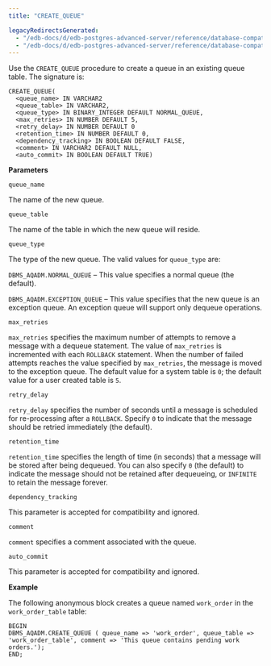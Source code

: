 ```yaml
---
title: "CREATE_QUEUE"

legacyRedirectsGenerated:
  - "/edb-docs/d/edb-postgres-advanced-server/reference/database-compatibility-for-oracle-developers-built-in-package-guide/13/create_queue.html"
  - "/edb-docs/d/edb-postgres-advanced-server/reference/database-compatibility-for-oracle-developers-built-in-package-guide/latest/create_queue.html"
---
```


Use the `CREATE_QUEUE` procedure to create a queue in an existing queue table. The signature is:

```text
CREATE_QUEUE(
  <queue_name> IN VARCHAR2
  <queue_table> IN VARCHAR2,
  <queue_type> IN BINARY_INTEGER DEFAULT NORMAL_QUEUE,
  <max_retries> IN NUMBER DEFAULT 5,
  <retry_delay> IN NUMBER DEFAULT 0
  <retention_time> IN NUMBER DEFAULT 0,
  <dependency_tracking> IN BOOLEAN DEFAULT FALSE,
  <comment> IN VARCHAR2 DEFAULT NULL,
  <auto_commit> IN BOOLEAN DEFAULT TRUE)
```

**Parameters**

`queue_name`

 The name of the new queue.

`queue_table`

 The name of the table in which the new queue will reside.

`queue_type`

 The type of the new queue. The valid values for `queue_type` are:

 `DBMS_AQADM.NORMAL_QUEUE` – This value specifies a normal queue (the default).

 `DBMS_AQADM.EXCEPTION_QUEUE` – This value specifies that the new queue is an exception queue. An exception queue will support only dequeue operations.

`max_retries`

 `max_retries` specifies the maximum number of attempts to remove a message with a dequeue statement. The value of `max_retries` is incremented with each `ROLLBACK` statement. When the number of failed attempts reaches the value specified by `max_retries`, the message is moved to the exception queue. The default value for a system table is `0`; the default value for a user created table is `5`.

`retry_delay`

 `retry_delay` specifies the number of seconds until a message is scheduled for re-processing after a `ROLLBACK`. Specify `0` to indicate that the message should be retried immediately (the default).

`retention_time`

 `retention_time` specifies the length of time (in seconds) that a message will be stored after being dequeued. You can also specify `0` (the default) to indicate the message should not be retained after dequeueing, or `INFINITE` to retain the message forever.

`dependency_tracking`

 This parameter is accepted for compatibility and ignored.

`comment`

 `comment` specifies a comment associated with the queue.

`auto_commit`

 This parameter is accepted for compatibility and ignored.

**Example**

The following anonymous block creates a queue named `work_order` in the `work_order_table` table:

```text
BEGIN
DBMS_AQADM.CREATE_QUEUE ( queue_name => 'work_order', queue_table =>
'work_order_table', comment => 'This queue contains pending work orders.');
END;
```
